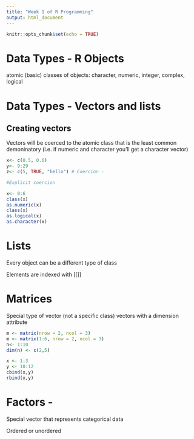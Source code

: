 ```yaml
---
title: "Week 1 of R Programming"
output: html_document
---
```


```r
knitr::opts_chunk$set(echo = TRUE)
```

# Data Types - R Objects
atomic (basic) classes of objects: character, numeric, integer, complex, logical

# Data Types - Vectors and lists

## Creating vectors
Vectors will be coerced to the atomic class that is the least common demoninatory (i.e. if numeric and character you'll get a character vector)

```r

x<- c(0.5, 0.6)
y<- 9:29
z<- c(5, TRUE, "hello") # Coercion - 

#Explicit coercion

x<- 0:6
class(x)
as.numeric(x)
class(x)
as.logical(x)
as.character(x)

```

# Lists
Every object can be a different type of class

Elements are indexed with [[]]

# Matrices
Special type of vector (not a specific class) vectors with a dimension attribute

```r
m <- matrix(nrow = 2, ncol = 3)
m <- matrix(1:6, nrow = 2, ncol = 3)
n<- 1:10
dim(n) <- c(2,5)

x <- 1:3
y <- 10:12
cbind(x,y)
rbind(x,y)
```
# Factors - 
Special vector that represents categorical data

Ordered or unordered 



